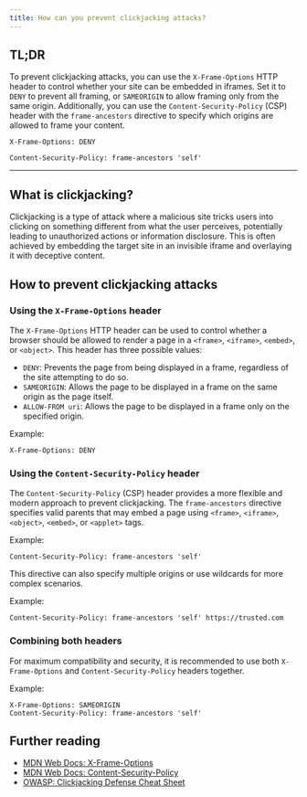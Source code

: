 ```yaml
---
title: How can you prevent clickjacking attacks?
---
```


## TL;DR

To prevent clickjacking attacks, you can use the `X-Frame-Options` HTTP header to control whether your site can be embedded in iframes. Set it to `DENY` to prevent all framing, or `SAMEORIGIN` to allow framing only from the same origin. Additionally, you can use the `Content-Security-Policy` (CSP) header with the `frame-ancestors` directive to specify which origins are allowed to frame your content.

```http
X-Frame-Options: DENY
```

```http
Content-Security-Policy: frame-ancestors 'self'
```

---

## What is clickjacking?

Clickjacking is a type of attack where a malicious site tricks users into clicking on something different from what the user perceives, potentially leading to unauthorized actions or information disclosure. This is often achieved by embedding the target site in an invisible iframe and overlaying it with deceptive content.

## How to prevent clickjacking attacks

### Using the `X-Frame-Options` header

The `X-Frame-Options` HTTP header can be used to control whether a browser should be allowed to render a page in a `<frame>`, `<iframe>`, `<embed>`, or `<object>`. This header has three possible values:

- `DENY`: Prevents the page from being displayed in a frame, regardless of the site attempting to do so.
- `SAMEORIGIN`: Allows the page to be displayed in a frame on the same origin as the page itself.
- `ALLOW-FROM uri`: Allows the page to be displayed in a frame only on the specified origin.

Example:

```http
X-Frame-Options: DENY
```

### Using the `Content-Security-Policy` header

The `Content-Security-Policy` (CSP) header provides a more flexible and modern approach to prevent clickjacking. The `frame-ancestors` directive specifies valid parents that may embed a page using `<frame>`, `<iframe>`, `<object>`, `<embed>`, or `<applet>` tags.

Example:

```http
Content-Security-Policy: frame-ancestors 'self'
```

This directive can also specify multiple origins or use wildcards for more complex scenarios.

Example:

```http
Content-Security-Policy: frame-ancestors 'self' https://trusted.com
```

### Combining both headers

For maximum compatibility and security, it is recommended to use both `X-Frame-Options` and `Content-Security-Policy` headers together.

Example:

```http
X-Frame-Options: SAMEORIGIN
Content-Security-Policy: frame-ancestors 'self'
```

## Further reading

- [MDN Web Docs: X-Frame-Options](https://developer.mozilla.org/en-US/docs/Web/HTTP/Headers/X-Frame-Options)
- [MDN Web Docs: Content-Security-Policy](https://developer.mozilla.org/en-US/docs/Web/HTTP/CSP)
- [OWASP: Clickjacking Defense Cheat Sheet](https://cheatsheetseries.owasp.org/cheatsheets/Clickjacking_Defense_Cheat_Sheet.html)

